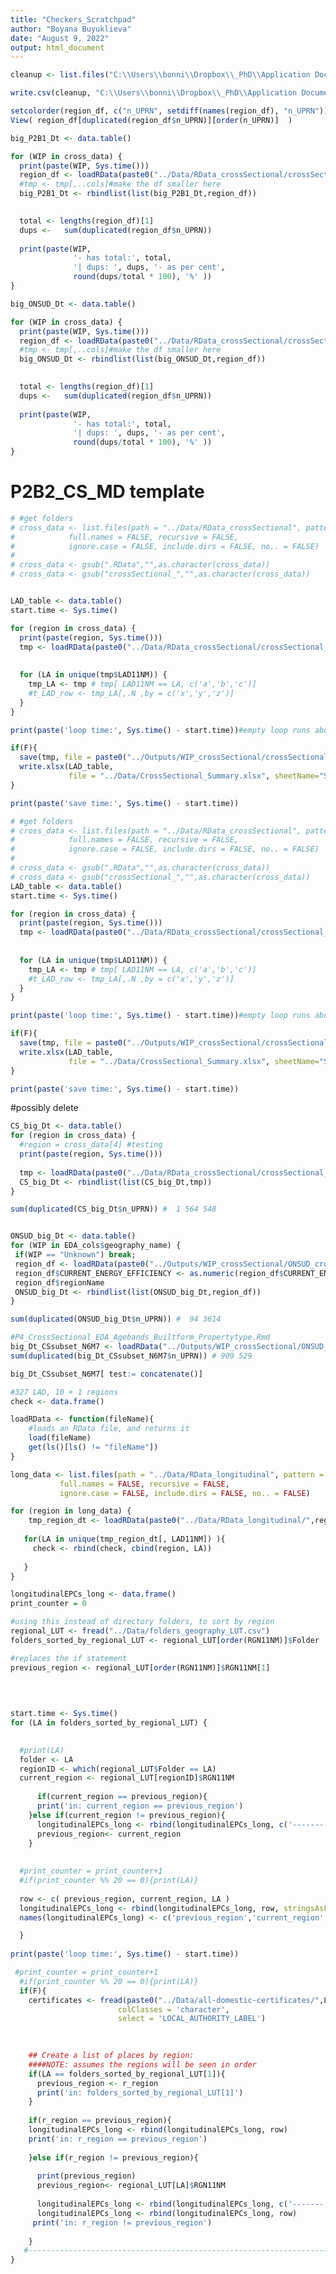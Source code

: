 ```yaml
---
title: "Checkers_Scratchpad"
author: "Boyana Buyuklieva"
date: "August 9, 2022"
output: html_document
---
```


```r
cleanup <- list.files("C:\\Users\\bonni\\Dropbox\\_PhD\\Application Documents\\CASA RA\\RA OS NARRATE CASA\\Code" )

write.csv(cleanup, "C:\\Users\\bonni\\Dropbox\\_PhD\\Application Documents\\CASA RA\\RA OS NARRATE CASA\\Code\\ReadMe.csv")
```



```r
setcolorder(region_df, c("n_UPRN", setdiff(names(region_df), "n_UPRN")))
View( region_df[duplicated(region_df$n_UPRN)][order(n_UPRN)]  ) 
```

```r

big_P2B1_Dt <- data.table()

for (WIP in cross_data) {
  print(paste(WIP, Sys.time()))
  region_df <- loadRData(paste0("../Data/RData_crossSectional/crossSectional_",WIP,".RData") )
  #tmp <- tmp[,..cols]#make the df smaller here
  big_P2B1_Dt <- rbindlist(list(big_P2B1_Dt,region_df))

  
  total <- lengths(region_df)[1]
  dups <-   sum(duplicated(region_df$n_UPRN))
  
  print(paste(WIP,
              '- has total:', total,
              '| dups: ', dups, '- as per cent',
              round(dups/total * 100), '%' ))
}

```


```r

big_ONSUD_Dt <- data.table()

for (WIP in cross_data) {
  print(paste(WIP, Sys.time()))
  region_df <- loadRData(paste0("../Data/RData_crossSectional/crossSectional_",WIP,".RData") )
  #tmp <- tmp[,..cols]#make the df smaller here
  big_ONSUD_Dt <- rbindlist(list(big_ONSUD_Dt,region_df))

  
  total <- lengths(region_df)[1]
  dups <-   sum(duplicated(region_df$n_UPRN))
  
  print(paste(WIP,
              '- has total:', total,
              '| dups: ', dups, '- as per cent',
              round(dups/total * 100), '%' ))
}
```

# P2B2_CS_MD template

```r
# #get folders
# cross_data <- list.files(path = "../Data/RData_crossSectional", pattern = NULL, all.files = FALSE,
#            full.names = FALSE, recursive = FALSE,
#            ignore.case = FALSE, include.dirs = FALSE, no.. = FALSE)
# 
# cross_data <- gsub(".RData","",as.character(cross_data))
# cross_data <- gsub("crossSectional_","",as.character(cross_data))


LAD_table <- data.table()
start.time <- Sys.time()

for (region in cross_data) {
  print(paste(region, Sys.time()))
  tmp <- loadRData(paste0("../Data/RData_crossSectional/crossSectional_",region,".RData") )
  
  
  for (LA in unique(tmp$LAD11NM)) {
    tmp_LA <- tmp # tmp[ LAD11NM == LA, c('a','b','c')]
    #t_LAD_row <- tmp_LA[,.N ,by = c('x','y','z')]
  }
}

print(paste('loop time:', Sys.time() - start.time))#empty loop runs about 10 mins

if(F){
  save(tmp, file = paste0("../Outputs/WIP_crossSectional/crossSectional_baseline_",region,".RData") )
  write.xlsx(LAD_table,
             file = "../Data/CrossSectional_Summary.xlsx", sheetName="SHEET", append=TRUE)
}

print(paste('save time:', Sys.time() - start.time))
```


```r
# #get folders
# cross_data <- list.files(path = "../Data/RData_crossSectional", pattern = NULL, all.files = FALSE,
#            full.names = FALSE, recursive = FALSE,
#            ignore.case = FALSE, include.dirs = FALSE, no.. = FALSE)
# 
# cross_data <- gsub(".RData","",as.character(cross_data))
# cross_data <- gsub("crossSectional_","",as.character(cross_data))
LAD_table <- data.table()
start.time <- Sys.time()

for (region in cross_data) {
  print(paste(region, Sys.time()))
  tmp <- loadRData(paste0("../Data/RData_crossSectional/crossSectional_",region,".RData") )
  
  
  for (LA in unique(tmp$LAD11NM)) {
    tmp_LA <- tmp # tmp[ LAD11NM == LA, c('a','b','c')]
    #t_LAD_row <- tmp_LA[,.N ,by = c('x','y','z')]
  }
}

print(paste('loop time:', Sys.time() - start.time))#empty loop runs about 10 mins

if(F){
  save(tmp, file = paste0("../Outputs/WIP_crossSectional/crossSectional_baseline_",region,".RData") )
  write.xlsx(LAD_table,
             file = "../Data/CrossSectional_Summary.xlsx", sheetName="SHEET", append=TRUE)
}

print(paste('save time:', Sys.time() - start.time))
```



#possibly delete


```r

CS_big_Dt <- data.table()
for (region in cross_data) {
  #region = cross_data[4] #testing
  print(paste(region, Sys.time()))
  
  tmp <- loadRData(paste0("../Data/RData_crossSectional/crossSectional_",region,".RData") )
  CS_big_Dt <- rbindlist(list(CS_big_Dt,tmp))
}

sum(duplicated(CS_big_Dt$n_UPRN)) #  1 564 548


ONSUD_big_Dt <- data.table()
for (WIP in EDA_cols$geography_name) {
 if(WIP == "Unknown") break; 
 region_df <- loadRData(paste0("../Outputs/WIP_crossSectional/ONSUD_crossSectional_baseline_",WIP,".RData") ) 
 region_df$CURRENT_ENERGY_EFFICIENCY <- as.numeric(region_df$CURRENT_ENERGY_EFFICIENCY)
 region_df$regionName
 ONSUD_big_Dt <- rbindlist(list(ONSUD_big_Dt,region_df))
}

sum(duplicated(ONSUD_big_Dt$n_UPRN)) #  94 3614
```


```r
#P4_CrossSectional_EDA_Agebands_Builtform_Propertytype.Rmd
big_Dt_CSsubset_N6M7 <- loadRData("../Outputs/WIP_crossSectional/ONSUD_crossSectional_subset_N16744771.RData") #see
sum(duplicated(big_Dt_CSsubset_N6M7$n_UPRN)) # 909 529

big_Dt_CSsubset_N6M7[ test:= concatenate()]
```






```r
#327 LAD, 10 + 1 regions
check <- data.frame()

loadRData <- function(fileName){
    #loads an RData file, and returns it
    load(fileName)
    get(ls()[ls() != "fileName"])
}

long_data <- list.files(path = "../Data/RData_longitudinal", pattern = NULL, all.files = FALSE,
           full.names = FALSE, recursive = FALSE,
           ignore.case = FALSE, include.dirs = FALSE, no.. = FALSE)

for (region in long_data) {
    tmp_region_dt <- loadRData(paste0("../Data/RData_longitudinal/",region) )
    
   for(LA in unique(tmp_region_dt[, LAD11NM]) ){ 
     check <- rbind(check, cbind(region, LA))
     
   }
}
```

```r
longitudinalEPCs_long <- data.frame()
print_counter = 0

#using this instead of directory folders, to sort by region
regional_LUT <- fread("../Data/folders_geography_LUT.csv")
folders_sorted_by_regional_LUT <- regional_LUT[order(RGN11NM)]$Folder

#replaces the if statement
previous_region <- regional_LUT[order(RGN11NM)]$RGN11NM[1]
  

  
  
start.time <- Sys.time()
for (LA in folders_sorted_by_regional_LUT) {

  
  #print(LA)
  folder <- LA
  regionID <- which(regional_LUT$Folder == LA)
  current_region <- regional_LUT[regionID]$RGN11NM
  
      if(current_region == previous_region){
      print('in: current_region == previous_region')
    }else if(current_region != previous_region){
      longitudinalEPCs_long <- rbind(longitudinalEPCs_long, c('-------', '-------', '-------' ))
      previous_region<- current_region  
    }
  
  
  #print_counter = print_counter+1
  #if(print_counter %% 20 == 0){print(LA)} 
 
  row <- c( previous_region, current_region, LA )
  longitudinalEPCs_long <- rbind(longitudinalEPCs_long, row, stringsAsFactors = FALSE)
  names(longitudinalEPCs_long) <- c('previous_region','current_region','LAD')    

  }
  
print(paste('loop time:', Sys.time() - start.time))
```



```r
 #print_counter = print_counter+1
  #if(print_counter %% 20 == 0){print(LA)} 
  if(F){
    certificates <- fread(paste0("../Data/all-domestic-certificates/",LA,"/certificates.csv"),
                        colClasses = 'character',
                        select = 'LOCAL_AUTHORITY_LABEL')
  

    
    ## Create a list of places by region:
    ####NOTE: assumes the regions will be seen in order
    if(LA == folders_sorted_by_regional_LUT[1]){
      previous_region <- r_region
      print('in: folders_sorted_by_regional_LUT[1]')
    }
    
    if(r_region == previous_region){
    longitudinalEPCs_long <- rbind(longitudinalEPCs_long, row)
    print('in: r_region == previous_region')
      
    }else if(r_region != previous_region){
      
      print(previous_region)
      previous_region<- regional_LUT[LA]$RGN11NM  
      
      longitudinalEPCs_long <- rbind(longitudinalEPCs_long, c('-------', '-------' ))
      longitudinalEPCs_long <- rbind(longitudinalEPCs_long, row)
     print('in: r_region != previous_region') 
     
    }
   #------------------------------------------------------------------------------------------------------------------------------
}
```



